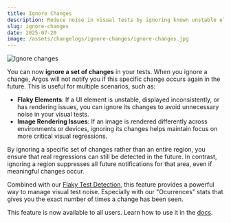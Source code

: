 ```yaml
---
title: Ignore Changes
description: Reduce noise in visual tests by ignoring known unstable elements or rendering flakiness.
slug: ignore-changes
date: 2025-07-20
image: /assets/changelogs/ignore-changes/ignore-changes.jpg
---
```


![Ignore changes](/assets/changelogs/ignore-changes/ignore-changes.jpg)

You can now **ignore a set of changes** in your tests. When you ignore a change, Argos will not notify you if this specific change occurs again in the future. This is useful for multiple scenarios, such as:

- **Flaky Elements**: If a UI element is unstable, displayed inconsistently, or has rendering issues, you can ignore its changes to avoid unnecessary noise in your visual tests.
- **Image Rendering Issues**: If an image is rendered differently across environments or devices, ignoring its changes helps maintain focus on more critical visual regressions.

By ignoring a specific set of changes rather than an entire region, you ensure that real regressions can still be detected in the future. In contrast, ignoring a region suppresses all future notifications for that area, even if meaningful changes occur.

Combined with our [Flaky Test Detection](https://argos-ci.com/changelog/2025-06-26-flaky-test-detection), this feature provides a powerful way to manage visual test noise. Especially with our "Ocurrences" stats that gives you the exact number of times a change has been seen.

This feature is now available to all users. Learn how to use it in the [docs](https://argos-ci.com/docs/flaky-test-detection).
